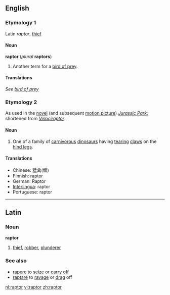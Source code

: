 ==English==
=== Etymology 1===
Latin ''raptor'', [[thief]]

====Noun====
'''raptor''' (''plural'' '''raptors''')

#Another term for a [[bird of prey]].

====Translations====
''See [[bird of prey]]''

===Etymology 2===
As used in the [[novel]] (and subsequent [[motion picture]]) ''[[w:Jurassic Park|Jurassic Park]]''; shortened from ''[[Velociraptor]]''.

====Noun====

#One of a family of [[carnivorous]] [[dinosaur]]s having [[tear]]ing [[claw]]s on the [[hind leg]]s.

====Translations====
*Chinese: 猛禽(類)
*Finnish: raptor
*German: Raptor
*[[Interlingua]]: raptor
*Portuguese: raptor

----

==Latin==
===Noun===
'''raptor'''
# [[thief]], [[robber]], [[plunderer]]
===See also===
*[[rapere]] to [[seize]] or [[carry off]]
*[[raptare]] to [[ravage]] or [[drag]] off

[[nl:raptor]]
[[vi:raptor]]
[[zh:raptor]]